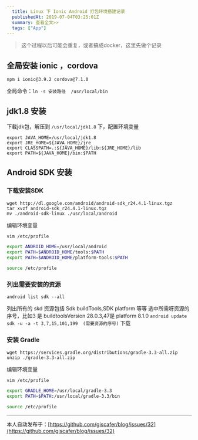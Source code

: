 ```yaml
---
  title: Linux 下 Ionic Android 打包环境搭建记录
  publishedAt: 2019-07-04T03:25:01Z
  summary: 查看全文>>
  tags: ["App"]
---
```


> 这个过程以后可能会重复，或者搞成docker，这里先做个记录

## 全局安装 ionic ，cordova

```
npm i ionic@3.9.2 cordova@7.1.0
```

全局命令：`ln -s 安装路径  /usr/local/bin`

## jdk1.8 安装

下载jdk包，解压到 `/usr/local/jdk1.8` 下，配置环境变量

```
export JAVA_HOME=/usr/local/jdk1.8
export JRE_HOME=${JAVA_HOME}/jre
export CLASSPATH=.:${JAVA_HOME}/lib:${JRE_HOME}/lib
export PATH=${JAVA_HOME}/bin:$PATH
```

## Android SDK 安装

### 下载安装SDK

```
wget http://dl.google.com/android/android-sdk_r24.4.1-linux.tgz
tar xvzf android-sdk_r24.4.1-linux.tgz
mv ./android-sdk-linux ./usr/local/android
```

编辑环境变量
 
```bash
vim /etc/profile

export ANDROID_HOME=/usr/local/android
export PATH=$ANDROID_HOME/tools:$PATH
export PATH=$ANDROID_HOME/platform-tools:$PATH

source /etc/profile
```


### 列出需要安装的资源

```
android list sdk --all
```
列出所有的 skd 资源包括 Sdk buildTools,SDK platform 等等
选中所需呀资源的序号，比如3 是 buildtoolsVersion 28.0.3,47是 platform 8.1.0
`android update sdk -u -a -t 3,7,15,101,199  (需要资源的序号)` 下载

### 安装 Gradle

```
wget https://services.gradle.org/distributions/gradle-3.3-all.zip
unzip ./gradle-3.3-all.zip 
```

编辑环境变量
 
```bash
vim /etc/profile

export GRADLE_HOME=/usr/local/gradle-3.3
export PATH=$PATH:/usr/local/gradle-3.3/bin

source /etc/profile
```





---
本人自动发布于：[https://github.com/giscafer/blog/issues/32](https://github.com/giscafer/blog/issues/32)
